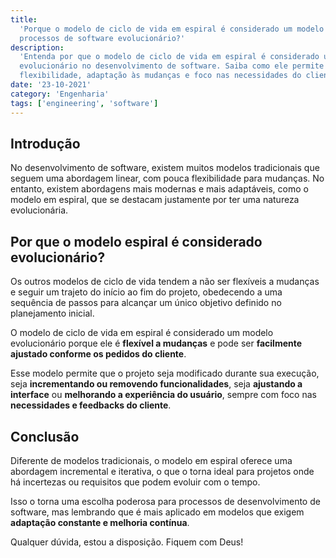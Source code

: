 ```yaml
---
title:
  'Porque o modelo de ciclo de vida em espiral é considerado um modelo para
  processos de software evolucionário?'
description:
  'Entenda por que o modelo de ciclo de vida em espiral é considerado um modelo
  evolucionário no desenvolvimento de software. Saiba como ele permite
  flexibilidade, adaptação às mudanças e foco nas necessidades do cliente.'
date: '23-10-2021'
category: 'Engenharia'
tags: ['engineering', 'software']
---
```


## Introdução

No desenvolvimento de software, existem muitos modelos tradicionais que seguem
uma abordagem linear, com pouca flexibilidade para mudanças. No entanto, existem
abordagens mais modernas e mais adaptáveis, como o modelo em espiral, que se
destacam justamente por ter uma natureza evolucionária.

## Por que o modelo espiral é considerado evolucionário?

Os outros modelos de ciclo de vida tendem a não ser flexíveis a mudanças e
seguir um trajeto do início ao fim do projeto, obedecendo a uma sequência de
passos para alcançar um único objetivo definido no planejamento inicial.

O modelo de ciclo de vida em espiral é considerado um modelo evolucionário
porque ele é **flexível a mudanças** e pode ser **facilmente ajustado conforme
os pedidos do cliente**.

Esse modelo permite que o projeto seja modificado durante sua execução, seja
**incrementando ou removendo funcionalidades**, seja **ajustando a interface**
ou **melhorando a experiência do usuário**, sempre com foco nas **necessidades e
feedbacks do cliente**.

## Conclusão

Diferente de modelos tradicionais, o modelo em espiral oferece uma abordagem
incremental e iterativa, o que o torna ideal para projetos onde há incertezas ou
requisitos que podem evoluir com o tempo.

Isso o torna uma escolha poderosa para processos de desenvolvimento de software,
mas lembrando que é mais aplicado em modelos que exigem **adaptação constante e
melhoria contínua**.

Qualquer dúvida, estou a disposição. Fiquem com Deus!
